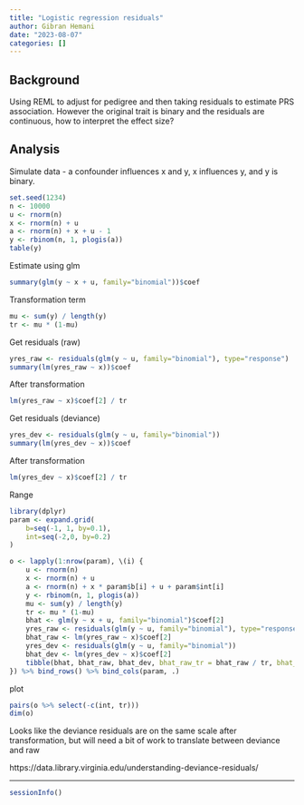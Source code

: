 ```yaml
---
title: "Logistic regression residuals"
author: Gibran Hemani
date: "2023-08-07"
categories: []
---
```


## Background

Using REML to adjust for pedigree and then taking residuals to estimate PRS association. However the original trait is binary and the residuals are continuous, how to interpret the effect size?

## Analysis

Simulate data - a confounder influences x and y, x influences y, and y is binary.

```r
set.seed(1234)
n <- 10000
u <- rnorm(n)
x <- rnorm(n) + u
a <- rnorm(n) + x + u - 1
y <- rbinom(n, 1, plogis(a))
table(y)
```

Estimate using glm

```r
summary(glm(y ~ x + u, family="binomial"))$coef
```

Transformation term

```r
mu <- sum(y) / length(y)
tr <- mu * (1-mu)
```

Get residuals (raw)

```r
yres_raw <- residuals(glm(y ~ u, family="binomial"), type="response")
summary(lm(yres_raw ~ x))$coef
```

After transformation

```r
lm(yres_raw ~ x)$coef[2] / tr
```

Get residuals (deviance)

```r
yres_dev <- residuals(glm(y ~ u, family="binomial"))
summary(lm(yres_dev ~ x))$coef
```

After transformation

```r
lm(yres_dev ~ x)$coef[2] / tr
```


Range

```r
library(dplyr)
param <- expand.grid(
    b=seq(-1, 1, by=0.1),
    int=seq(-2,0, by=0.2)
)

o <- lapply(1:nrow(param), \(i) {
    u <- rnorm(n)
    x <- rnorm(n) + u
    a <- rnorm(n) + x * param$b[i] + u + param$int[i]
    y <- rbinom(n, 1, plogis(a))
    mu <- sum(y) / length(y)
    tr <- mu * (1-mu)
    bhat <- glm(y ~ x + u, family="binomial")$coef[2]
    yres_raw <- residuals(glm(y ~ u, family="binomial"), type="response")
    bhat_raw <- lm(yres_raw ~ x)$coef[2]
    yres_dev <- residuals(glm(y ~ u, family="binomial"))
    bhat_dev <- lm(yres_dev ~ x)$coef[2]
    tibble(bhat, bhat_raw, bhat_dev, bhat_raw_tr = bhat_raw / tr, bhat_dev_tr=bhat_dev / tr, tr=tr)
}) %>% bind_rows() %>% bind_cols(param, .)
```

plot

```r
pairs(o %>% select(-c(int, tr)))
dim(o)
```

Looks like the deviance residuals are on the same scale after transformation, but will need a bit of work to translate between deviance and raw

https://data.library.virginia.edu/understanding-deviance-residuals/


---

```r
sessionInfo()
```
